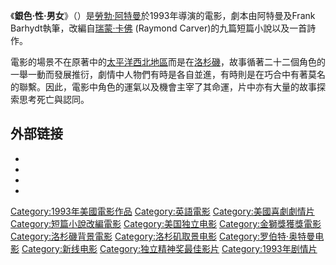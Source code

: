 {{noteTA
|T=zh-hans:短片集; zh-hk:人生交叉點; zh-tw:銀色．性．男女;
|G1=Show
|1=zh-hans:短片集; zh-hk:人生交叉點; zh-tw:銀色·性·男女;
|2=zh-hk:柯曼; zh-tw:阿特曼; zh-cn:奥特曼;
}}
{{Infobox_Film
|  name           =銀色·性·男女
| original_name = ''Short Cuts''
|  image          =Shortcutsfilm.jpg|
  director       =[[勞勃·阿特曼|勞勃·阿特曼]] |
  writer         ='''Short stories:'''<br>[[瑞蒙·卡佛|瑞蒙·卡佛]] (Raymond Carver)<br>'''Screenplay:'''<br>[[勞勃·阿特曼|勞勃·阿特曼]]<br>[[Frank_Barhydt|Frank Barhydt]] |
  starring       =[[佛瑞德·瓦德|佛瑞德·瓦德]](Fred Ward)<br>[[Andie_MacDowell|Andie MacDowell]]<br>[[布魯斯·戴維森|布魯斯·戴維森]](Bruce Davison) <br>[[提姆·羅賓斯|提姆·羅賓斯]]<br>[[茱莉安·摩爾|茱莉安·摩爾]] |
  producer       =[[Cary_Brokaw|Cary Brokaw]] |
  editing        = [[Suzy_Elmiger|Suzy Elmiger]]<br>[[賈拉汀·派洛尼|賈拉汀·派洛尼]](Geraldine Peroni) |
  distributor    =[[Fine_Line_Features|Fine Line Features]] |
  released       =1993年10月1日 |
  runtime        =187 分鐘 |
  language =[[英語|英語]] |
  budget         = |
  imdb_id        =0108122 |
| cn_name        = 银色·性·男女
| hk_name        = 人生交叉點
| tw_name        = 銀色·性·男女
}}
《'''銀色·性·男女'''》（{{Lang-en|'''''Short Cuts'''''}}）是[[勞勃·阿特曼|勞勃·阿特曼]]於1993年導演的電影，劇本由阿特曼及Frank Barhydt執筆，改編自[[瑞蒙·卡佛|瑞蒙·卡佛]] (Raymond Carver)的九篇短篇小說以及一首詩作。

電影的場景不在原著中的[[太平洋西北地區|太平洋西北地區]]而是在[[洛杉磯|洛杉磯]]，故事循著二十二個角色的一舉一動而發展推衍，劇情中人物們有時是各自並進，有時則是在巧合中有著莫名的聯繫。因此，電影中角色的運氣以及機會主宰了其命運，片中亦有大量的故事探索思考死亡與認同。

== 外部链接 ==
* {{IMDb title|0108122}}
* {{tcmdb title|18284}}
* {{douban|1297833}}
* {{AllMovie title|122494}}
{{金獅獎得獎作品}}
{{独立精神奖最佳影片}}
{{Authority control}}
{{DEFAULTSORT:Short Cuts}}
[[Category:1993年美國電影作品|Category:1993年美國電影作品]]
[[Category:英語電影|Category:英語電影]]
[[Category:美國喜劇劇情片|Category:美國喜劇劇情片]]
[[Category:短篇小說改編電影|Category:短篇小說改編電影]]
[[Category:美国独立电影|Category:美国独立电影]]
[[Category:金獅獎獲獎電影|Category:金獅獎獲獎電影]]
[[Category:洛杉磯背景電影|Category:洛杉磯背景電影]]
[[Category:洛杉矶取景电影|Category:洛杉矶取景电影]]
[[Category:罗伯特·奥特曼电影|Category:罗伯特·奥特曼电影]]
[[Category:新线电影|Category:新线电影]]
[[Category:独立精神奖最佳影片|Category:独立精神奖最佳影片]]
[[Category:1993年剧情片|Category:1993年剧情片]]